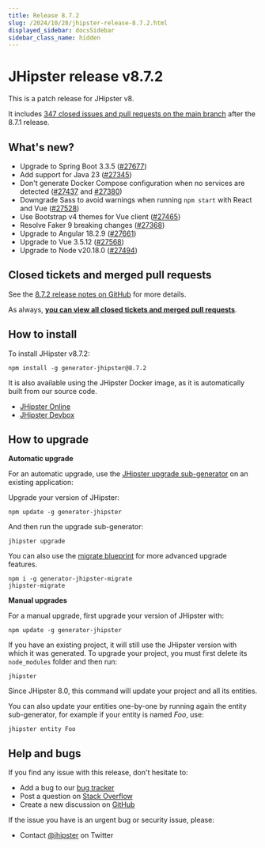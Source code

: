 ```yaml
---
title: Release 8.7.2
slug: /2024/10/28/jhipster-release-8.7.2.html
displayed_sidebar: docsSidebar
sidebar_class_name: hidden
---
```


# JHipster release v8.7.2

This is a patch release for JHipster v8.

It includes [347 closed issues and pull requests on the main branch](https://github.com/jhipster/generator-jhipster/issues?q=is:closed+milestone:8.7.2) after the 8.7.1 release.

## What's new?

* Upgrade to Spring Boot 3.3.5 ([#27677](https://github.com/jhipster/generator-jhipster/pull/27677))
* Add support for Java 23 ([#27345](https://github.com/jhipster/generator-jhipster/pull/27345))
* Don't generate Docker Compose configuration when no services are detected ([#27437](https://github.com/jhipster/generator-jhipster/pull/27437) and [#27380](https://github.com/jhipster/generator-jhipster/pull/27380))
* Downgrade Sass to avoid warnings when running `npm start` with React and Vue ([#27528](https://github.com/jhipster/generator-jhipster/pull/27528))
* Use Bootstrap v4 themes for Vue client ([#27465](https://github.com/jhipster/generator-jhipster/pull/27465))
* Resolve Faker 9 breaking changes ([#27368](https://github.com/jhipster/generator-jhipster/pull/27368))
* Upgrade to Angular 18.2.9 ([#27661](https://github.com/jhipster/generator-jhipster/pull/27661))
* Upgrade to Vue 3.5.12 ([#27568](https://github.com/jhipster/generator-jhipster/pull/27568))
* Upgrade to Node v20.18.0 ([#27494](https://github.com/jhipster/generator-jhipster/pull/27494))

## Closed tickets and merged pull requests

See the [8.7.2 release notes on GitHub](https://github.com/jhipster/generator-jhipster/releases/tag/v8.7.2) for more details.

As always, **[you can view all closed tickets and merged pull requests](https://github.com/jhipster/generator-jhipster/issues?q=is:closed+milestone:8.7.2)**.

## How to install

To install JHipster v8.7.2:

```
npm install -g generator-jhipster@8.7.2
```

It is also available using the JHipster Docker image, as it is automatically built from our source code.

- [JHipster Online](https://start.jhipster.tech)
- [JHipster Devbox](https://github.com/jhipster/jhipster-devbox)

## How to upgrade

**Automatic upgrade**

For an automatic upgrade, use the [JHipster upgrade sub-generator](/upgrading-an-application/) on an existing application:

Upgrade your version of JHipster:

```
npm update -g generator-jhipster
```

And then run the upgrade sub-generator:

```
jhipster upgrade
```

You can also use the [migrate blueprint](https://github.com/jhipster/generator-jhipster-migrate) for more advanced upgrade features.

```
npm i -g generator-jhipster-migrate
jhipster-migrate
```

**Manual upgrades**

For a manual upgrade, first upgrade your version of JHipster with:

```
npm update -g generator-jhipster
```

If you have an existing project, it will still use the JHipster version with which it was generated.
To upgrade your project, you must first delete its `node_modules` folder and then run:

```
jhipster
```

Since JHipster 8.0, this command will update your project and all its entities.

You can also update your entities one-by-one by running again the entity sub-generator, for example if your entity is named _Foo_, use:

```
jhipster entity Foo
```

## Help and bugs

If you find any issue with this release, don't hesitate to:

- Add a bug to our [bug tracker](https://github.com/jhipster/generator-jhipster/issues?state=open)
- Post a question on [Stack Overflow](http://stackoverflow.com/tags/jhipster/info)
- Create a new discussion on [GitHub](https://github.com/jhipster/generator-jhipster/discussions)

If the issue you have is an urgent bug or security issue, please:

- Contact [@jhipster](https://twitter.com/jhipster) on Twitter
